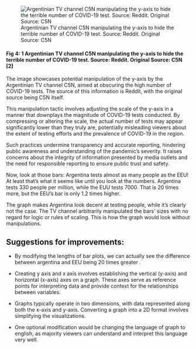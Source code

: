 ![Argentinian TV channel C5N manipulating the y-axis to hide the terrible number of COVID-19 test. Source: Reddit. Original Source: C5N](images/country.webp){alt="Argentinian TV channel C5N manipulating the y-axis to hide the terrible number of COVID-19 test. Source: Reddit. Original Source: C5N"}

#### Fig 4: 1 Argentinian TV channel C5N manipulating the y-axis to hide the terrible number of COVID-19 test. Source: Reddit. Original Source: C5N \[2\]

The image showcases potential manipulation of the y-axis by the Argentinian TV channel C5N, aimed at obscuring the high number of COVID-19 tests. The source of this information is Reddit, with the original source being C5N itself.

This manipulation tactic involves adjusting the scale of the y-axis in a manner that downplays the magnitude of COVID-19 tests conducted. By compressing or altering the scale, the actual number of tests may appear significantly lower than they truly are, potentially misleading viewers about the extent of testing efforts and the prevalence of COVID-19 in the region.

Such practices undermine transparency and accurate reporting, hindering public awareness and understanding of the pandemic's severity. It raises concerns about the integrity of information presented by media outlets and the need for responsible reporting to ensure public trust and safety.

Now, look at those bars: Argentina tests almost as many people as the EEU! At least that's what it seems like until you look at the numbers. Argentina tests 330 people per million, while the EUU tests 7000. That is 20 times more, but the EEU's bar is only 1.2 times higher.

The graph makes Argentina look decent at testing people, while it's clearly not the case. The TV channel arbitrarily manipulated the bars' sizes with no regard for logic or rules of scaling. This is how the graph would look without manipulations.

## Suggestions for improvements:

-   By modifying the lengths of bar plots, we can actually see the difference between argentina and EEU being 20 times greater .

-   Creating y axis and x axis involves establishing the vertical (y-axis) and horizontal (x-axis) axes on a graph. These axes serve as reference points for interpreting data and provide context for the relationships between variables.

-   Graphs typically operate in two dimensions, with data represented along both the x-axis and y-axis. Converting a graph into a 2D format involves simplifying the visualizations.

-   One optional modification would be changing the language of graph to english, as majority viewers can understand and interpret this language very well.
